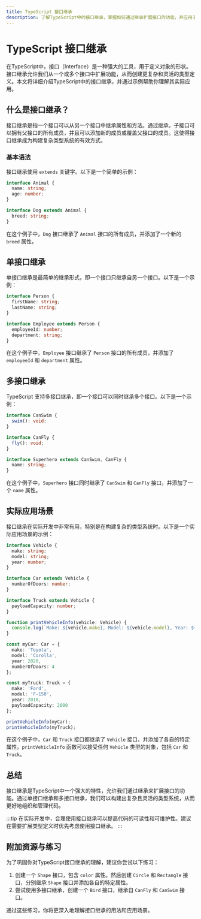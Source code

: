 ```yaml
---
title: TypeScript 接口继承
description: 了解TypeScript中的接口继承，掌握如何通过继承扩展接口的功能，并应用于实际开发场景。
---
```


# TypeScript 接口继承

在TypeScript中，接口（Interface）是一种强大的工具，用于定义对象的形状。接口继承允许我们从一个或多个接口中扩展功能，从而创建更复杂和灵活的类型定义。本文将详细介绍TypeScript中的接口继承，并通过示例帮助你理解其实际应用。

## 什么是接口继承？

接口继承是指一个接口可以从另一个接口中继承属性和方法。通过继承，子接口可以拥有父接口的所有成员，并且可以添加新的成员或覆盖父接口的成员。这使得接口继承成为构建复杂类型系统的有效方式。

### 基本语法

接口继承使用 `extends` 关键字。以下是一个简单的示例：

```typescript
interface Animal {
  name: string;
  age: number;
}

interface Dog extends Animal {
  breed: string;
}
```

在这个例子中，`Dog` 接口继承了 `Animal` 接口的所有成员，并添加了一个新的 `breed` 属性。

## 单接口继承

单接口继承是最简单的继承形式，即一个接口只继承自另一个接口。以下是一个示例：

```typescript
interface Person {
  firstName: string;
  lastName: string;
}

interface Employee extends Person {
  employeeId: number;
  department: string;
}
```

在这个例子中，`Employee` 接口继承了 `Person` 接口的所有成员，并添加了 `employeeId` 和 `department` 属性。

## 多接口继承

TypeScript 支持多接口继承，即一个接口可以同时继承多个接口。以下是一个示例：

```typescript
interface CanSwim {
  swim(): void;
}

interface CanFly {
  fly(): void;
}

interface Superhero extends CanSwim, CanFly {
  name: string;
}
```

在这个例子中，`Superhero` 接口同时继承了 `CanSwim` 和 `CanFly` 接口，并添加了一个 `name` 属性。

## 实际应用场景

接口继承在实际开发中非常有用，特别是在构建复杂的类型系统时。以下是一个实际应用场景的示例：

```typescript
interface Vehicle {
  make: string;
  model: string;
  year: number;
}

interface Car extends Vehicle {
  numberOfDoors: number;
}

interface Truck extends Vehicle {
  payloadCapacity: number;
}

function printVehicleInfo(vehicle: Vehicle) {
  console.log(`Make: ${vehicle.make}, Model: ${vehicle.model}, Year: ${vehicle.year}`);
}

const myCar: Car = {
  make: 'Toyota',
  model: 'Corolla',
  year: 2020,
  numberOfDoors: 4
};

const myTruck: Truck = {
  make: 'Ford',
  model: 'F-150',
  year: 2018,
  payloadCapacity: 2000
};

printVehicleInfo(myCar);
printVehicleInfo(myTruck);
```

在这个例子中，`Car` 和 `Truck` 接口都继承了 `Vehicle` 接口，并添加了各自的特定属性。`printVehicleInfo` 函数可以接受任何 `Vehicle` 类型的对象，包括 `Car` 和 `Truck`。

## 总结

接口继承是TypeScript中一个强大的特性，允许我们通过继承来扩展接口的功能。通过单接口继承和多接口继承，我们可以构建出复杂且灵活的类型系统，从而更好地组织和管理代码。

:::tip
在实际开发中，合理使用接口继承可以提高代码的可读性和可维护性。建议在需要扩展类型定义时优先考虑使用接口继承。
:::

## 附加资源与练习

为了巩固你对TypeScript接口继承的理解，建议你尝试以下练习：

1. 创建一个 `Shape` 接口，包含 `color` 属性。然后创建 `Circle` 和 `Rectangle` 接口，分别继承 `Shape` 接口并添加各自的特定属性。
2. 尝试使用多接口继承，创建一个 `Bird` 接口，继承自 `CanFly` 和 `CanSwim` 接口。

通过这些练习，你将更深入地理解接口继承的用法和应用场景。